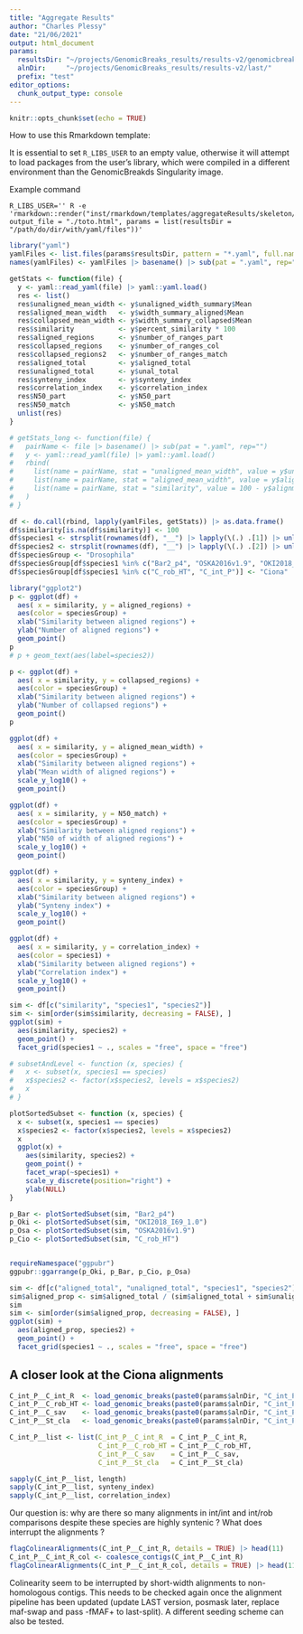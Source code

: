 ```yaml
---
title: "Aggregate Results"
author: "Charles Plessy"
date: "21/06/2021"
output: html_document
params:
  resultsDir: "~/projects/GenomicBreaks_results/results-v2/genomicbreaks/"
  alnDir:     "~/projects/GenomicBreaks_results/results-v2/last/"
  prefix: "test"
editor_options: 
  chunk_output_type: console
---
```


```r
knitr::opts_chunk$set(echo = TRUE)
```

How to use this Rmarkdown template:

It is essential to set `R_LIBS_USER` to an empty value, otherwise it will
attempt to load packages from the user's library, which were compiled in a
different environment than the GenomicBreakds Singularity image.

Example command

```
R_LIBS_USER='' R -e 'rmarkdown::render("inst/rmarkdown/templates/aggregateResults/skeleton/skeleton.Rmd", output_file = "./toto.html", params = list(resultsDir = "/path/do/dir/with/yaml/files"))'
```

```r
library("yaml")
yamlFiles <- list.files(params$resultsDir, pattern = "*.yaml", full.names = TRUE)
names(yamlFiles) <- yamlFiles |> basename() |> sub(pat = ".yaml", rep="")

getStats <- function(file) {
  y <- yaml::read_yaml(file) |> yaml::yaml.load()
  res <- list()
  res$unaligned_mean_width <- y$unaligned_width_summary$Mean
  res$aligned_mean_width   <- y$width_summary_aligned$Mean
  res$collapsed_mean_width <- y$width_summary_collapsed$Mean
  res$similarity           <- y$percent_similarity * 100
  res$aligned_regions      <- y$number_of_ranges_part
  res$collapsed_regions    <- y$number_of_ranges_col
  res$collapsed_regions2   <- y$number_of_ranges_match
  res$aligned_total        <- y$aligned_total
  res$unaligned_total      <- y$unal_total
  res$synteny_index        <- y$synteny_index
  res$correlation_index    <- y$correlation_index
  res$N50_part             <- y$N50_part
  res$N50_match            <- y$N50_match
  unlist(res)
}

# getStats_long <- function(file) {
#   pairName <- file |> basename() |> sub(pat = ".yaml", rep="")
#   y <- yaml::read_yaml(file) |> yaml::yaml.load()
#   rbind(
#     list(name = pairName, stat = "unaligned_mean_width", value = y$unaligned_width_summary$Mean),
#     list(name = pairName, stat = "aligned_mean_width", value = y$aligned_width_summary$Mean),
#     list(name = pairName, stat = "similarity", value = 100 - y$alignment_summary$percent_mismatch)
#   )
# }

df <- do.call(rbind, lapply(yamlFiles, getStats)) |> as.data.frame()
df$similarity[is.na(df$similarity)] <- 100
df$species1 <- strsplit(rownames(df), "__") |> lapply(\(.) .[1]) |> unlist()
df$species2 <- strsplit(rownames(df), "__") |> lapply(\(.) .[2]) |> unlist()
df$speciesGroup <- "Drosophila"
df$speciesGroup[df$species1 %in% c("Bar2_p4", "OSKA2016v1.9", "OKI2018_I69_1.0")] <- "Oikopleura"
df$speciesGroup[df$species1 %in% c("C_rob_HT", "C_int_P")] <- "Ciona"
```

```r
library("ggplot2")
p <- ggplot(df) +
  aes( x = similarity, y = aligned_regions) +
  aes(color = speciesGroup) +
  xlab("Similarity between aligned regions") +
  ylab("Number of aligned regions") +
  geom_point()
p
# p + geom_text(aes(label=species2))

p <- ggplot(df) +
  aes( x = similarity, y = collapsed_regions) +
  aes(color = speciesGroup) +
  xlab("Similarity between aligned regions") +
  ylab("Number of collapsed regions") +
  geom_point()
p

ggplot(df) +
  aes( x = similarity, y = aligned_mean_width) +
  aes(color = speciesGroup) +
  xlab("Similarity between aligned regions") +
  ylab("Mean width of aligned regions") +
  scale_y_log10() +
  geom_point()

ggplot(df) +
  aes( x = similarity, y = N50_match) +
  aes(color = speciesGroup) +
  xlab("Similarity between aligned regions") +
  ylab("N50 of width of aligned regions") +
  scale_y_log10() +
  geom_point()

ggplot(df) +
  aes( x = similarity, y = synteny_index) +
  aes(color = speciesGroup) +
  xlab("Similarity between aligned regions") +
  ylab("Synteny index") +
  scale_y_log10() +
  geom_point()

ggplot(df) +
  aes( x = similarity, y = correlation_index) +
  aes(color = species1) +
  xlab("Similarity between aligned regions") +
  ylab("Correlation index") +
  scale_y_log10() +
  geom_point()
```

```r
sim <- df[c("similarity", "species1", "species2")]
sim <- sim[order(sim$similarity, decreasing = FALSE), ]
ggplot(sim) +
  aes(similarity, species2) +
  geom_point() +
  facet_grid(species1 ~ ., scales = "free", space = "free")

# subsetAndLevel <- function (x, species) {
#   x <- subset(x, species1 == species)
#   x$species2 <- factor(x$species2, levels = x$species2)
#   x
# }

plotSortedSubset <- function (x, species) {
  x <- subset(x, species1 == species)
  x$species2 <- factor(x$species2, levels = x$species2)
  x
  ggplot(x) +
    aes(similarity, species2) +
    geom_point() +
    facet_wrap(~species1) +
    scale_y_discrete(position="right") +
    ylab(NULL)
}

p_Bar <- plotSortedSubset(sim, "Bar2_p4")
p_Oki <- plotSortedSubset(sim, "OKI2018_I69_1.0")
p_Osa <- plotSortedSubset(sim, "OSKA2016v1.9")
p_Cio <- plotSortedSubset(sim, "C_rob_HT")


requireNamespace("ggpubr")
ggpubr::ggarrange(p_Oki, p_Bar, p_Cio, p_Osa)

```


```r
sim <- df[c("aligned_total", "unaligned_total", "species1", "species2")]
sim$aligned_prop <- sim$aligned_total / (sim$aligned_total + sim$unaligned_total)
sim
sim <- sim[order(sim$aligned_prop, decreasing = FALSE), ]
ggplot(sim) +
  aes(aligned_prop, species2) +
  geom_point() +
  facet_grid(species1 ~ ., scales = "free", space = "free")
```

A closer look at the Ciona alignments
-------------------------------------

```r
C_int_P__C_int_R  <- load_genomic_breaks(paste0(params$alnDir, "C_int_P__C_int_R.gff.gz"))
C_int_P__C_rob_HT <- load_genomic_breaks(paste0(params$alnDir, "C_int_P__C_rob_HT.gff.gz"))
C_int_P__C_sav    <- load_genomic_breaks(paste0(params$alnDir, "C_int_P__C_sav.gff.gz"))
C_int_P__St_cla   <- load_genomic_breaks(paste0(params$alnDir, "C_int_P__St_cla.gff.gz"))

C_int_P__list <- list(C_int_P__C_int_R  = C_int_P__C_int_R,
                      C_int_P__C_rob_HT = C_int_P__C_rob_HT,
                      C_int_P__C_sav    = C_int_P__C_sav,
                      C_int_P__St_cla   = C_int_P__St_cla)

sapply(C_int_P__list, length)
sapply(C_int_P__list, synteny_index)
sapply(C_int_P__list, correlation_index)
```

Our question is: why are there so many alignments in int/int and int/rob
comparisons despite these species are highly syntenic ?  What does interrupt the
alignments ?

```r
flagColinearAlignments(C_int_P__C_int_R, details = TRUE) |> head(11)
C_int_P__C_int_R_col <- coalesce_contigs(C_int_P__C_int_R)
flagColinearAlignments(C_int_P__C_int_R_col, details = TRUE) |> head(11)
```

Colinearity seem to be interrupted by short-width alignments to non-homologous
contigs.  This needs to be checked again once the alignment pipeline has been
updated (update LAST version, posmask later, replace maf-swap and pass -fMAF+
to last-split).  A different seeding scheme can also be tested.
